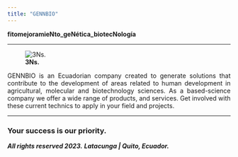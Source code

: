 ```yaml
---
title: "GENNBIO"
---
```


**fitomejoramieNto_geNética_biotecNología**

___
![**3Ns.**](C:\Users\Dell\Desktop\GENNBIO.github.io\PCM_NN.jpg)



<style>
body {text-align: justify}
</style>
GENNBIO is an Ecuadorian company created to generate solutions that contribute to the development of areas related to human development in agricultural, molecular and biotechnology sciences. As a based-science company we offer a wide range of products, and services. Get involved with these current technics to apply in your field and projects.


___


### Your success is our priority.


***All rights reserved 2023.***
***Latacunga | Quito, Ecuador.***
